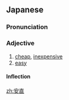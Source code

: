 ==Japanese==
{{ja-kanjitab|あん|ちょく|yomi=o}}

===Pronunciation===
{{ja-pron|あんちょく|y=o}}

===Adjective===
{{ja-adj|あんちょく|infl=na}}

# [[cheap]], [[inexpensive]]
# [[easy]]

====Inflection====
{{ja-na|あんちょく}}

[[zh:安直]]